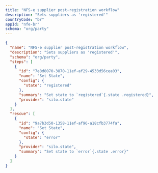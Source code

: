 ```yaml
---
title: "NFS-e supplier post-registration workflow"
description: "Sets suppliers as 'registered'"
countryCode: "br"
appId: "nfe-br"
schema: "org/party"
---
```


```json Example NFS-e supplier post-registration workflow with states
{
  "name": "NFS-e supplier post-registration workflow",
  "description": "Sets suppliers as 'registered'",
  "schema": "org/party",
  "steps": [
    {
      "id": "7e8d8070-3870-11ef-af29-4533d56cea03",
      "name": "Set State",
      "config": {
        "state": "registered"
      },
      "summary": "Set state to `registered`{.state .registered}",
      "provider": "silo.state"
    }
  ],
  "rescue": [
    {
      "id": "9a7b3d50-1358-11ef-af96-a18cfb3774fa",
      "name": "Set State",
      "config": {
        "state": "error"
      },
      "provider": "silo.state",
      "summary": "Set state to `error`{.state .error}"
    }
  ]
}

```